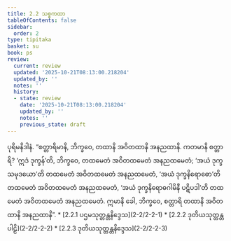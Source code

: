 ```yaml
---
title: 2.2 သစ္စကထာ
tableOfContents: false
sidebar:
  order: 2
type: tipitaka
basket: su
book: ps
review:
  current: review
  updated: '2025-10-21T08:13:00.218204'
  updated_by: ''
  notes: ''
  history:
  - state: review
    date: '2025-10-21T08:13:00.218204'
    updated_by: ''
    notes: ''
    previous_state: draft
---
```



<DynamicBreadcrumb />


<ReviewStatus review={frontmatter.review} showDetails={true} />

<HypothesisAnnotation frontmatter={frontmatter} />

<Division number="8" book="ps" e="ch" v="26" p="10">

<Paragraph number="1376" book="ps">
ပုရိမနိဒါနံ. “စတ္တာရိမာနိ, ဘိက္ခဝေ, တထာနိ အဝိတထာနိ အနညထာနိ. ကတမာနိ စတ္တာရိ? ‘ဣဒံ ဒုက္ခန်’တိ, ဘိက္ခဝေ, တထမေတံ အဝိတထမေတံ အနညထမေတံ; ‘အယံ ဒုက္ခသမုဒယော’တိ တထမေတံ အဝိတထမေတံ အနညထမေတံ, ‘အယံ ဒုက္ခနိရောဓော’တိ တထမေတံ အဝိတထမေတံ အနညထမေတံ, ‘အယံ ဒုက္ခနိရောဓဂါမိနီ ပဋိပဒါ’တိ တထမေတံ အဝိတထမေတံ အနညထမေတံ. ဣမာနိ ခေါ, ဘိက္ခဝေ, စတ္တာရိ တထာနိ အဝိတထာနိ အနညထာနိ”.

</Paragraph>
</Division>

<TableOfContents book="ps" section="2.2">
* [2.2.1 ပဌမသုတ္တန္တနိဒ္ဒေသ](2-2/2-2-1)
* [2.2.2 ဒုတိယသုတ္တန္တပါဠိ](2-2/2-2-2)
* [2.2.3 ဒုတိယသုတ္တန္တနိဒ္ဒေသ](2-2/2-2-3)
</TableOfContents>